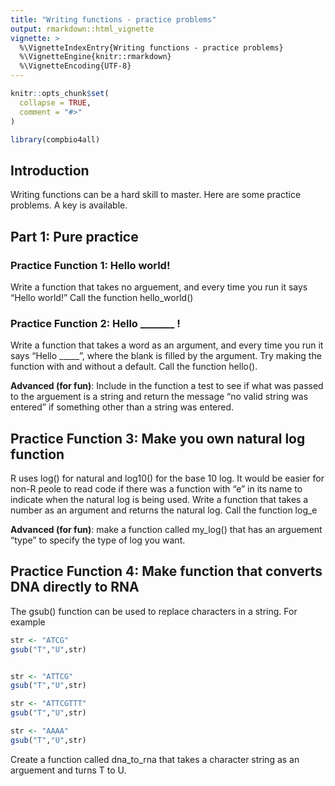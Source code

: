 ```yaml
---
title: "Writing functions - practice problems"
output: rmarkdown::html_vignette
vignette: >
  %\VignetteIndexEntry{Writing functions - practice problems}
  %\VignetteEngine{knitr::rmarkdown}
  %\VignetteEncoding{UTF-8}
---
```


```r
knitr::opts_chunk$set(
  collapse = TRUE,
  comment = "#>"
)
```

```r
library(compbio4all)
```



## Introduction

Writing functions can be a hard skill to master.  Here are some practice problems.  A key is available.

## Part 1: Pure practice

### Practice Function 1: Hello world!

Write a function that takes no arguement, and every time you run it says "Hello world!"  Call the function hello_world()

### Practice Function 2: Hello _______ !

Write a function that takes a word as an argument, and every time you run it says "Hello _____ ", where the blank is filled by the argument.  Try making the function with and without a default.  Call the function hello().

**Advanced (for fun)**: Include in the function a test to see if what was passed to the arguement is a string and return the message "no valid string was entered" if something other than a string was entered.


## Practice Function 3: Make you own natural log function

R uses log() for natural and log10() for the base 10 log.  It would be easier for non-R peole to read code if there was a function with "e" in its name to indicate when the natural log is being used.  Write a function that takes a number as an argument and returns the natural log.  Call the function log_e

**Advanced (for fun)**: make a function called my_log() that has an arguement "type" to specify the type of log you want.


## Practice Function 4: Make function that converts DNA directly to RNA 

The gsub() function can be used to replace characters in a string.  For example

```r
str <- "ATCG"
gsub("T","U",str)


str <- "ATTCG"
gsub("T","U",str)

str <- "ATTCGTTT"
gsub("T","U",str)

str <- "AAAA"
gsub("T","U",str)
```

Create a function called dna_to_rna that takes a character string as an arguement and turns T to U.



